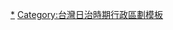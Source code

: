 {{Navbox
| name   = 曾文郡
| title  = 昔日[[曾文郡]]（1920年-1945年）
| bodyclass = hlist
| group1 = [[麻豆街]]
|  list1 = 
* [[麻豆 (大字)|麻豆]]
* [[北勢寮 (臺南市)|北勢寮]]
* [[大山腳 (臺南市)|大山腳]]
* [[埤頭 (臺南市)|埤頭]]
* [[寮子廍]]
* [[溝子墘 (臺南市)|溝子墘]]
* [[磚子井]]
* [[安業 (地名)|安業]]
* [[謝厝寮 (臺南市)|謝厝寮]]
* [[麻豆口]]
* [[海埔 (臺南市)|海埔]]
* [[港子尾 (麻豆區)|港子尾]]
| group2 = -{[[下營庄]]}-
|  list2 = 
* [[下營 (大字)|下營]]
* [[茅港尾]]
* [[麻豆寮]]
* [[十六甲]]
* [[大屯寮]]
| group3 = -{[[六甲庄]]}-
|  list3 = 
* [[六甲 (大字)|六甲]]
* [[二甲]]
* [[七甲]]
* [[水漆林]]
* [[中社 (臺南市)|中社]]
* [[港子頭]]
* [[龜子港]]
* [[林鳳營]]
* [[菁埔 (臺南市)|菁埔]]
* [[王爺宮 (地名)|王爺宮]]
* [[水流東 (臺南市)|水流東]]
* [[九重橋]]
* [[大丘園 (臺南市)|大丘園]]
* [[南勢坑 (臺南市)|南勢坑]]
| group4 = -{[[官田庄]]}-
|  list4 = 
* [[官田 (大字)|官田]]
* [[中脇]]
* [[烏山頭]]
* [[角秀]]
* [[二鎮]]
* [[拔子林]]
* [[笨潭]]
* [[三結義 (地名)|三結義]]
* [[番子田 (臺南市)|番子田]]
* [[雙溪子]]
* [[社子 (臺南市)|社子]]
* [[三塊厝 (臺南市)|三塊厝]]
* [[番子渡頭]]
* [[西庄 (臺南市)|西庄]]
* [[南廍]]
| group5 = -{[[大內庄]]}-
|  list5 = 
* [[大內 (大字)|大內]]
* [[頭社 (臺南市)|頭社]]
* [[鳴頭]]
* [[蒙正]]
* [[二重溪 (臺南市大內區)|二重溪]]
}}<noinclude>
[[Category:曾文郡|*]]
[[Category:台灣日治時期行政區劃模板]]
</noinclude>